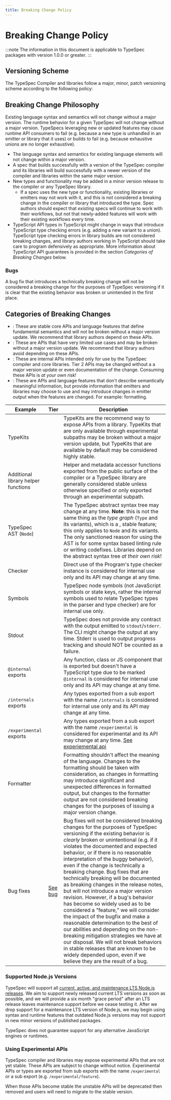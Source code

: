 ```yaml
---
title: Breaking Change Policy
---
```


# Breaking Change Policy


:::note
The information in this document is applicable to TypeSpec packages with version 1.0.0 or greater.
:::

## Versioning Scheme

The TypeSpec Compiler and libraries follow a major, minor, patch versioning scheme according to the following policy:

## Breaking Change Philosophy

Existing language syntax and semantics will not change without a major version.
The runtime behavior for a given TypeSpec will not change without a major version.
TypeSpecs leveraging new or updated features may cause runtime API consumers to fail
(e.g. because a new type is unhandled in an emitter or library that it uses)
or builds to fail (e.g. because exhaustive unions are no longer exhaustive).

- The language syntax and semantics for existing language elements will not change within a major version.
- A spec that builds successfully with a version of the TypeSpec compiler and its libraries will build successfully with a newer version of the compiler and libraries within the same major version.
- New types and functionality may be added in a minor version release to the compiler or any TypeSpec library.
  - If a spec uses the new type or functionality, existing libraries or emitters may not work with it, and this is not considered a breaking change in the compiler or library that introduced the type. Spec authors should expect that _existing_ specs will continue to work with their workflows, but not that newly-added features will work with their existing workflows every time.
- TypeScript API types in TypeScript might change in ways that introduce TypeScript type checking errors (e.g. adding a new variant to a union). TypeScript type checking errors in library builds are not considered breaking changes, and library authors working in TypeScript should take care to program defensively as appropriate. More information about TypeScript API guarantees is provided in the section _Categories of Breaking Changes_ below.

### Bugs

A bug fix that introduces a technically breaking change will not be considered a breaking change for the purposes of TypeSpec versioning if it is clear that the existing behavior was broken or unintended in the first place.

## Categories of Breaking Changes

- <Badge text="Tier 0" variant="success" />: These are stable core APIs and language features that
  define fundamental semantics and will not be broken without a major version update. We recommend
  that library authors depend on these APIs.
- <Badge text="Tier 1" variant="caution" />: These are APIs that have very limited use cases and may
  be broken without a major version update. We recommend that library authors avoid depending on
  these APIs.
- <Badge text="Tier 3" variant="danger" />: These are internal APIs intended only for use by the
  TypeSpec compiler and core libraries. Tier 2 APIs may be changed without a a major version update
  or even documentation of the change. Consuming these APIs is _at your own risk_!
- <Badge text="Tier 4" variant="note" />: These are APIs and language features that don't describe
  semantically meaningful information, but provide information that emitters and libraries may
  choose to use and may introduce changes in emitter output when the features are changed. For
  example: formatting.

| Example                             | Tier                                 | Description                                                                                                                                                                                                                                                                                                                                                                                                                                                                                                                                                                                                                                                                                                                                                                                                                                                                                                                      |
| ----------------------------------- | ------------------------------------ | -------------------------------------------------------------------------------------------------------------------------------------------------------------------------------------------------------------------------------------------------------------------------------------------------------------------------------------------------------------------------------------------------------------------------------------------------------------------------------------------------------------------------------------------------------------------------------------------------------------------------------------------------------------------------------------------------------------------------------------------------------------------------------------------------------------------------------------------------------------------------------------------------------------------------------- |
| TypeKits                            | <Badge text="0" variant="success" /> | TypeKits are the recommend way to expose APIs from a library. TypeKits that are only available through experimental subpaths may be broken without a major version update, but TypeKits that are available by default may be considered highly stable.                                                                                                                                                                                                                                                                                                                                                                                                                                                                                                                                                                                                                                                                           |
| Additional library helper functions | <Badge text="0" variant="success" /> | Helper and metadata accessor functions exported from the public surface of the compiler or a TypeSpec library are generally considered stable unless otherwise specified or only exported through an experimental subpath.                                                                                                                                                                                                                                                                                                                                                                                                                                                                                                                                                                                                                                                                                                       |
| TypeSpec AST (`Node`)               | <Badge text="1" variant="caution" /> | The TypeSpec abstract syntax tree may change at any time. **Note**: this is not the same thing as the _type graph_ (`Type` and its variants), which is a <Badge text="Tier 0" variant="success" />, stable feature; this only applies to `Node` and its variants. The only sanctioned reason for using the AST is for some syntax based linting rule or writing codefixes. Libraries depend on the abstract syntax tree _at their own risk_!                                                                                                                                                                                                                                                                                                                                                                                                                                                                                     |
| Checker                             | <Badge text="3" variant="danger" />  | Direct use of the Program's type checker instance is considered for internal use only and its API may change at any time.                                                                                                                                                                                                                                                                                                                                                                                                                                                                                                                                                                                                                                                                                                                                                                                                        |
| Symbols                             | <Badge text="3" variant="danger" />  | TypeSpec node symbols (not JavaScript symbols or state keys, rather the internal symbols used to relate TypeSpec types in the parser and type checker) are for internal use only.                                                                                                                                                                                                                                                                                                                                                                                                                                                                                                                                                                                                                                                                                                                                                |
| Stdout                              | <Badge text="3" variant="danger" />  | TypeSpec does not provide any contract with the output emitted to `stdout`/`stderr`. The CLI might change the output at any time. Stderr is used to output progress tracking and should NOT be counted as a failure.                                                                                                                                                                                                                                                                                                                                                                                                                                                                                                                                                                                                                                                                                                             |
| `@internal` exports                 | <Badge text="3" variant="danger" />  | Any function, class or JS component that is exported but doesn't have a TypeScript type due to be marked `@internal` is considered for internal use only and its API may change at any time.                                                                                                                                                                                                                                                                                                                                                                                                                                                                                                                                                                                                                                                                                                                                     |
| `/internals` exports                | <Badge text="3" variant="danger" />  | Any types exported from a sub export with the name `/internals` is considered for internal use only and its API may change at any time.                                                                                                                                                                                                                                                                                                                                                                                                                                                                                                                                                                                                                                                                                                                                                                                          |
| `/experimental` exports             | <Badge text="3" variant="danger" />  | Any types exported from a sub export with the name `/experimental` is considered for experimental and its API may change at any time. [See experiemental api](#experimental-apis)                                                                                                                                                                                                                                                                                                                                                                                                                                                                                                                                                                                                                                                                                                                                                |
| Formatter                           | <Badge text="4" variant="note" />    | Formatting shouldn't affect the meaning of the language. Changes to the formatting should be taken with consideration, as changes in formatting may introduce significant and unexpected differences in formatted output, but changes to the formatter output are not considered breaking changes for the purposes of issuing a major version change.                                                                                                                                                                                                                                                                                                                                                                                                                                                                                                                                                                            |
| Bug fixes                           | [See bug](#bugs)                     | Bug fixes will not be considered breaking changes for the purposes of TypeSpec versioning if the existing behavior is _clearly_ broken or unintentional (e.g. if it violates the documented and expected behavior, or if there is no reasonable interpretation of the buggy behavior), even if the change is technically a breaking change. Bug fixes that are technically breaking will be documented as breaking changes in the release notes, but will not introduce a major version revision. However, if a bug's behavior has become so widely used as to be considered a "feature," we will consider the impact of the bugfix and make a reasonable determination to the best of our abilities and depending on the non-breaking mitigation strategies we have at our disposal. We will not break behaviors in stable releases that are known to be widely depended upon, even if we believe they are the result of a bug. |

### Supported Node.js Versions

TypeSpec will support all [current, active, and maintenance LTS Node.js releases](https://nodejs.org/en/about/previous-releases). We aim to support newly released current LTS versions as soon as possible, and we will provide a six month "grace period" after an LTS release leaves maintenance support before we cease testing it. After we drop support for a maintenance LTS version of Node.js, we may begin using syntax and runtime features that outdated Node.js versions may not support in new minor versions of published packages.

TypeSpec does not guarantee support for any alternative JavaScript engines or runtimes.

### Using Experimental APIs <Badge text="Tier 3" variant="danger" />

TypeSpec compiler and libraries may expose experimental APIs that are not yet stable. These APIs are subject to change without notice.
Experimental APIs or types are exported from sub exports with the name `/experimental` or a sub export (e.g. `/experimental/feature`).

When those APIs become stable the unstable APIs will be deprecated then removed and users will need to migrate to the stable version.
